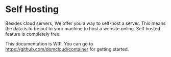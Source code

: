 # Self Hosting

Besides cloud servers, We offer you a way to self-host a server. This means the data is to be put to your machine to host a website online. Self hosted feature is completely free.

This documentation is WIP. You can go to https://github.com/domcloud/container for getting started.
